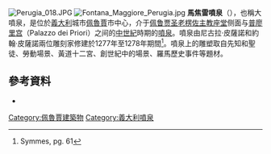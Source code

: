 {{coord|43.112192|N|12.38881|E|display=title|scale:100}}
[[File:Perugia_018.JPG|thumb]]
[[File:Fontana_Maggiore_Perugia.jpg|thumb]]
'''馬焦雷噴泉'''（{{lang-it|Fontana Maggiore}}），也稱大噴泉，是位於[[義大利|義大利]]城市[[佩魯賈|佩魯賈]]市中心，介于[[佩鲁贾圣老楞佐主教座堂|佩鲁贾圣老楞佐主教座堂]]侧面与[[普廖里宫|普廖里宫]]（Palazzo dei Priori）之间的[[中世紀|中世紀]]時期的[[噴泉|噴泉]]。噴泉由尼古拉·皮薩諾和約翰·皮薩諾兩位雕刻家修建於1277年至1278年期間<ref>Symmes, pg. 61</ref>。噴泉上的雕塑取自先知和聖徒、勞動場景、黃道十二宮、創世紀中的場景、羅馬歷史事件等題材。

==參考資料==
{{reflist}}
*{{cite book|editor=Marilyn Symmes|title=Fountains, Splash and Spectacle - Water and Design from the Renaissance to the Present|publisher=Thames and Hudson|year=1998}}

{{Landmarks of Umbria}}
{{commons|Fontana Maggiore}}
[[Category:佩魯賈建築物|Category:佩魯賈建築物]]
[[Category:義大利噴泉|Category:義大利噴泉]]